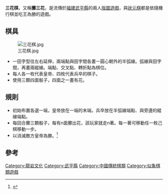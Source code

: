 '''三花棋'''，又稱'''擲三花'''，是流傳於[[福建|福建]][[武平縣|武平縣]]的兩人[[版圖遊戲|版圖遊戲]]，與[[狀元棋|狀元棋]]都是依隨機行棋並吃王為勝的遊戲。

==棋具==
[[File:三花棋.jpg|thumb]]
*一田字型往左右延伸，兩端點與田字間各畫一圓心朝外的半弧線。弧線與田字間，再畫兩縱線。端點、交叉點、轉折點為棋位。
*每人各一枚代表皇帝、四枚代表兵卒的棋子。
*使用三顆四面骰子，四面之一畫有花。
==規則==
*初始布置各選一端，皇帝放在一端的末端，兵卒放在半弧線端點、與旁邊的縱線端點。
*每回合擲三顆骰子，每有n面擲出花，該玩家就走n著。每一著可移動任一枚己棋移動一步。
*以消滅敵方皇帝為勝。<ref>{{Cite web |url=http://www.fjsq.gov.cn/showtext.asp?ToBook=3176&index=1296& |title=《武平县志》卷三十　体　育 第一章　群众体育 二、棋　技 |access-date=2013-04-12 |archive-url=https://web.archive.org/web/20160304115718/http://www.fjsq.gov.cn/showtext.asp?ToBook=3176&index=1296& |archive-date=2016-03-04 |dead-url=yes }}</ref>

==參考==
{{reflist}}

[[Category:龍岩文化|Category:龍岩文化]]
[[Category:武平縣|Category:武平縣]]
[[Category:中國傳統棋類|Category:中國傳統棋類]]
[[Category:似象棋類遊戲|Category:似象棋類遊戲]]